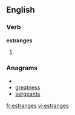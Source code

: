 
==English==

===Verb===
'''estranges'''

# {{third-person singular of|[[estrange]]}}

===Anagrams===
* {{alphagram|aeegnrsst}}
* [[greatness#English|greatness]]
* [[sergeants#English|sergeants]]


[[fr:estranges]]
[[vi:estranges]]